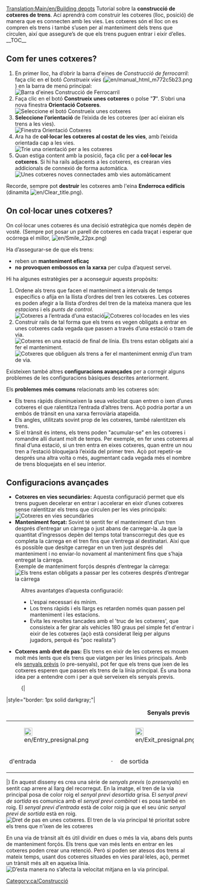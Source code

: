 [[Translation:Main/en/Building depots]]{{en/-}}{{ca/Tutorial}}{{ca/Nota|Aquesta pàgina descriu només les cotxeres ferroviàries. També hi ha altres [[Main/ca/Cotxeres i depòsits|cotxeres i depòsits]] per als altres tipus de transport.}}
Tutorial sobre la '''construcció de cotxeres de trens'''. Ací aprendrà com construir les cotxeres (lloc, posició) de manera que es connecten amb les vies. Les cotxeres són el lloc on es compren els trens i també s’usen per al manteniment dels trens que circulen, així que assegure’s de que els trens puguen entrar i eixir d’elles.
__TOC__
== Com fer unes cotxeres? ==
#En primer lloc, ha d’obrir la barra d'eines de ''Construcció de ferrocarril'': faça clic en el botó ''Construeix vies'' ([[File:en/manual html m772c5b23.png]]) en la barra de menú principal:<br/>[[File:ca/Railroad Construction.png|none|frame|Barra d'eines Construcció de Ferrocarril]]
#Faça clic en el botó '''Construeix unes cotxeres''' o polse "'''7'''". S’obri una nova finestra '''Orientació Cotxeres'''.<br/>[[File:ca/New depot.png|none|frame|Seleccione el botó Construeix unes cotxeres]]
#'''Seleccione l’orientació''' de l’eixida de les cotxeres (per ací eixiran els trens a les vies).<br/>[[File:ca/Depot direction.png|none|frame|Finestra Orientació Cotxeres]]
#Ara ha de '''col·locar les cotxeres al costat de les vies''', amb l’eixida orientada cap a les vies.<br/>[[File:en/Depot position.png|none|frame|Trie una orientació per a les cotxeres]]
#Quan estiga content amb la posició, faça clic per a '''col·locar les cotxeres'''. Si hi ha rails adjacents a les cotxeres, es crearan vies addicionals de connexió de forma automàtica.<br/>[[File:en/New depot placed.png|none|frame|Unes cotxeres noves connectades amb vies automàticament]]

Recorde, sempre pot '''destruir''' les cotxeres amb l'eina '''Enderroca edificis''' (dinamita [[File:en/Clear title.png]]).

== On col·locar unes cotxeres? ==
On col·locar unes cotxeres és una decisió estratègica que només depèn de vosté. (Sempre pot posar un parell de cotxeres en cada traçat i esperar que ocórrega el millor, [[File:en/Smile 22px.png]])

Ha d’assegurar-se de que els trens:
* reben un '''manteniment eficaç'''
* '''no provoquen embossos en la xarxa''' per culpa d’aquest servei.

Hi ha algunes estratègies per a aconseguir aquests propòsits:
#Ordene als trens que facen el manteniment a intervals de temps específics o afija en la llista d’ordres del tren les cotxeres. Les cotxeres es poden afegir a la llista d’ordres del tren de la mateixa manera que les ''estacions'' i els ''punts de control''.<br/>[[File:en/Depot at station entrance.png|none|frame|Cotxeres a l’entrada d’una estació]][[File:en/Depots-basic.png|none|frame|Cotxeres col·locades en les vies]]
#Construir rails de tal forma que els trens es vegen obligats a entrar en unes cotxeres cada vegada que passen a través d’una estació o tram de via.<br/>[[File:en/Depot end of station.png|none|frame|Cotxeres en una estació de final de línia. Els trens estan obligats així a fer el manteniment.]][[File:en/Depots-forced.png|none|frame|Cotxeres que obliguen als trens a fer el manteniment enmig d’un tram de via.]]

Existeixen també altres '''configuracions avançades''' per a corregir alguns problemes de les configuracions bàsiques descrites anteriorment.

Els '''problemes més comuns''' relacionats amb les cotxeres són:
* Els trens ràpids disminueixen la seua velocitat quan entren o ixen d’unes cotxeres el que ralentitza l’entrada d’altres trens. Açò podria portar a un embós de trànsit en una xarxa ferroviària atapeïda.
* Els angles, utilitzats sovint prop de les cotxeres, també ralentitzen els trens.
* Si el trànsit és intens, els trens poden "acumular-se" en les cotxeres i romandre allí durant molt de temps. Per exemple, en fer unes cotxeres al final d’una estació, si un tren entra en eixes cotxeres, quan entre un nou tren a l’estació bloquejarà l’eixida del primer tren. Açò pot repetir-se després una altra volta o més, augmentant cada vegada més el nombre de trens bloquejats en el seu interior.

== Configuracions avançades ==
*'''Cotxeres en vies secundàries:''' Aquesta configuració permet que els trens puguen decelerar en entrar i accelerar en eixir d’unes cotxeres sense ralentitzar els trens que circulen per les vies principals:<br/>[[File:en/Depots-at-both-lines.png|none|frame|Cotxeres en vies secundàries]]
*'''Manteniment forçat:''' Sovint té sentit fer el manteniment d’un tren després d’entregar un càrrega o just abans de carregar-la. Ja que la quantitat d’ingressos depèn del temps total transcorregut des que es completa la càrrega en el tren fins que s’entrega al destinatari. Així que és possible que desitge carregar en un tren just després del manteniment i no enviar-lo novament al manteniment fins que s’haja entregat la càrrega.<br/>Exemple de manteniment forçós després d’entregar la càrrega:<br/>[[File:en/Unload-then-service.png|none|frame|Els trens estan obligats a passar per les cotxeres després d’entregar la càrrega]]
:Altres avantatges d’aquesta configuració:
:* L'espai necessari és mínim.
:* Los trens ràpids i els llargs es retarden només quan passen pel manteniment i les estacions.
:* Evita les revoltes tancades amb el 'truc de les cotxeres', que consisteix a fer girar als vehicles 180 graus pel simple fet d'entrar i eixir de les cotxeres (açò està considerat lleig per alguns jugadors, perquè és "poc realista")
*'''Cotxeres amb dret de pas:''' Els trens en eixir de les cotxeres es mouen molt més lents que els trens que viatgen per les línies principals. Amb els [[Main/en/Senyals/Ca#Senyals prèvis|senyals prèvis]] (o pre-senyals), pot fer que els trens que ixen de les cotxeres esperen que passen els trens de la línia principal. És una bona idea per a entendre com i per a què serveixen els senyals previs.
:{|
|style="border: 1px solid darkgray;"|
{| align="center"
|+'''Senyals previs'''
|- align="center"
|style="border: none;"|[[File:en/Entry presignal.png|22px]]
|style="border: none;"|
|style="border: none;"|[[File:en/Exit presignal.png|22px]]
|style="border: none;"|
|style="border: none;"|[[File:en/Combo presignal.png|22px]]
|- align="center"
|style="border: none;"|d'entrada 
|style="border: none;"|&nbsp;&middot;&nbsp;
|style="border: none;"|de sortida
|style="border: none;"|&nbsp;&middot;&nbsp;
|style="border: none;"|combinat
|}
|}
En aquest disseny es crea una sèrie de ''senyals previs'' (o ''presenyals'') en sentit cap arrere al llarg del recorregut. En la imatge, el tren de la via principal posa de color roig el ''senyal previ desortida'' grisa. El ''senyal previ de sortida'' es comunica amb el ''senyal previ combinat'' i es posa també en roig. El ''senyal previ d’entrada'' està de color roig ja que el seu únic ''senyal previ de sortida'' està en roig.<br/>[[File:ca/Right-of-way depot.png|none|frame|Dret de pas en unes cotxeres. El tren de la via principal té prioritat sobre els trens que n'ixen de les cotxeres]]

En una via de trànsit alt és útil dividir en dues o més la via, abans dels punts de manteniment forçós. Els trens que van més lents en entrar en les cotxeres poden crear una retenció. Però si poden ser atesos dos trens al mateix temps, usant dos cotxeres situades en vies paral·leles, açò, permet un trànsit més alt en aqueixa línia.<br/>[[File:en/Split-before-servicing.png|none|frame|D’esta manera no s’afecta la velocitat mitjana en la via principal.]]

[[Category:ca/Construcció]]